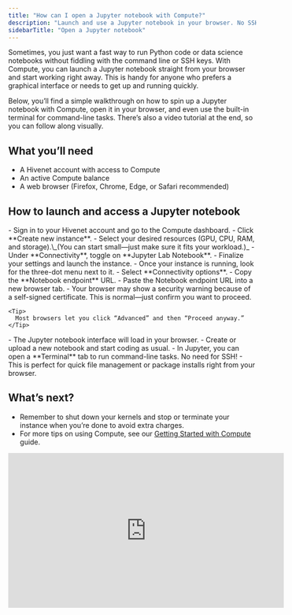 ```yaml
---
title: "How can I open a Jupyter notebook with Compute?"
description: "Launch and use a Jupyter notebook in your browser. No SSH or command line required."
sidebarTitle: "Open a Jupyter notebook"
---
```


Sometimes, you just want a fast way to run Python code or data science notebooks without fiddling with the command line or SSH keys. With Compute, you can launch a Jupyter notebook straight from your browser and start working right away. This is handy for anyone who prefers a graphical interface or needs to get up and running quickly.

 Below, you’ll find a simple walkthrough on how to spin up a Jupyter notebook with Compute, open it in your browser, and even use the built-in terminal for command-line tasks. There’s also a video tutorial at the end, so you can follow along visually.

##  What you’ll need

- A Hivenet account with access to Compute
- An active Compute balance
- A web browser (Firefox, Chrome, Edge, or Safari recommended)

## How to launch and access a Jupyter notebook

<Steps>
  <Step title="Create your Compute instance">
    - Sign in to your Hivenet account and go to the Compute dashboard.
    - Click **Create new instance**.
    - Select your desired resources (GPU, CPU, RAM, and storage).\
      ​_(You can start small—just make sure it fits your workload.)_
    - Under **Connectivity**, toggle on **Jupyter Lab Notebook**.
    - Finalize your settings and launch the instance.
  </Step>
  <Step title="Find the Notebook endpoint">
    - Once your instance is running, look for the three-dot menu next to it.
    - Select **Connectivity options**.
    - Copy the **Notebook endpoint** URL.
  </Step>
  <Step title="Open the notebook in your browser">
    - Paste the Notebook endpoint URL into a new browser tab.
    - Your browser may show a security warning because of a self-signed certificate. This is normal—just confirm you want to proceed.

    <Tip>
      Most browsers let you click “Advanced” and then “Proceed anyway.”
    </Tip>
  </Step>
  <Step title="Start working in Jupyter">
    - The Jupyter notebook interface will load in your browser.
    - Create or upload a new notebook and start coding as usual.
  </Step>
  <Step title="(Bonus) Use the built-in terminal">
    - In Jupyter, you can open a **Terminal** tab to run command-line tasks. No need for SSH!
    - This is perfect for quick file management or package installs right from your browser.
  </Step>
</Steps>

## What’s next?

- Remember to shut down your kernels and stop or terminate your instance when you’re done to avoid extra charges.
- For more tips on using Compute, see our [Getting Started with Compute](https://help.hivenet.com/en/articles/303638-launch-and-connect-to-your-first-compute-instance) guide.

<iframe width="560" height="315" src="https://www.youtube.com/embed/6kOl9qsjWQ8?si=onC4S2C9kXsB2cfC" title="YouTube video player" frameborder="0" allow="accelerometer; autoplay; clipboard-write; encrypted-media; gyroscope; picture-in-picture; web-share" referrerpolicy="strict-origin-when-cross-origin" allowfullscreen />